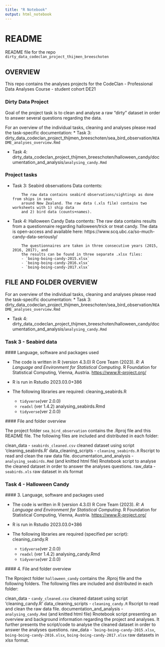 ```yaml
---
title: "R Notebook"
output: html_notebook
---
```


# README 

README file for the repo `dirty_data_codeclan_project_thijmen_breeschoten`

## OVERVIEW

This repo contains the analyses projects for the 
CodeClan - Professional Data Analyses Course - student cohort DE21

### Dirty Data Project

Goal of the project task is to clean and analyse a raw "dirty" dataset in order to answer 
several questions regarding the data.

For an overview of the individual tasks, cleaning and analyses please read the task-specific
documentation:
* Task 3: 
  dirty_data_codeclan_project_thijmen_breeschoten/sea_bird_observation/`README_analyses_overview.Rmd`
  
* Task 4:
  dirty_data_codeclan_project_thijmen_breeschoten/halloween_candy/documentation_and_analysis/`analysing_candy.Rmd`


### Project tasks
* Task 3: Seabird observations
          Data contents:
          
          The raw data contains seabird observations/sightings as done from ships in seas 
          around New Zealand. The raw data (.xls file) contains two worksheets with 1) ship data 
          and 2) bird data (counts+names).
          
* Task 4: Halloween Candy
          Data contents:
          The raw data contains results from a questionnaire regarding halloween/trick or treat candy.
          The data is open-access and available here: 
          https://www.scq.ubc.ca/so-much-candy-data-seriously/

          The questionnaires are taken in three consecutive years (2015, 2016, 2017), and
          the results can be found in three separate .xlsx files:
          - `boing-boing-candy-2015.xlsx`
          - `boing-boing-candy-2016.xlsx`
          - `boing-boing-candy-2017.xlsx`

## FILE AND FOLDER OVERVIEW
For an overview of the individual tasks, cleaning and analyses please read the task-specific
documentation:
* Task 3: 
  dirty_data_codeclan_project_thijmen_breeschoten/sea_bird_observation/`README_analyses_overview.Rmd`
  
* Task 4:
  dirty_data_codeclan_project_thijmen_breeschoten/halloween_candy/documentation_and_analysis/`analysing_candy.Rmd`
  
### Task 3 - Seabird data

  #### Language, software and packages used

  * The code is written in R (version 4.3.0)
    R Core Team (2023). _R: A Language and Environment for Statistical Computing_. 
    R Foundation for Statistical Computing, Vienna, Austria.
   <https://www.R-project.org/>

  * R is run in Rstudio 2023.03.0+386 

  * The following libraries are required:
    cleaning_seabirds.R
      - `tidyverse`(ver 2.0.0)
      - `readxl` (ver 1.4.2)
    analysing_seabirds.Rmd
      - `tidyverse`(ver 2.0.0)
  
  #### File and folder overview

  The project folder `sea_bird_observation` contains the .Rproj file and this README file.
  The following files are included and distributed in each folder:

  clean_data
    - `seabirds_cleaned.csv` cleaned dataset using script 'cleaning_seabirds.R'
  data_cleaning_scripts
    - `cleaning_seabirds.R` Rscript to read and clean the raw data file.
  documentation_and_analysis
    - `analysing_seabirds.Rmd` (and knitted html file) Rnotebook script to analyse the
      cleaned dataset in order to answer the analyses questions.
  raw_data
    - `seabirds.xls` raw dataset in xls format
    
### Task 4 - Halloween Candy

  #### 3. Language, software and packages used

  * The code is written in R (version 4.3.0)
    R Core Team (2023). _R: A Language and Environment for Statistical Computing_. 
    R Foundation for Statistical Computing, Vienna, Austria.
    <https://www.R-project.org/>

  * R is run in Rstudio 2023.03.0+386 

  * The following libraries are required (specified per script):
    cleaning_candy.R
      - `tidyverse`(ver 2.0.0)
      - `readxl` (ver 1.4.2)
    analysing_candy.Rmd
      - `tidyverse`(ver 2.0.0)
  
  #### 4. File and folder overview

  The Rproject folder `halloween_candy` contains the .Rproj file and the following 
  folders.
  The following files are included and distributed in each folder:

  clean_data
       - `candy_cleaned.csv` cleaned dataset using script 'cleaning_candy.R'
  data_cleaning_scripts
       - `cleaning_candy.R` Rscript to read and clean the raw data file.
  documentation_and_analysis
       - `analysing_candy.Rmd` (and knitted html file) Rnotebook script presenting an 
       overview and background information regarding the project and analyses. 
       It further presents the script/code to analyse the cleaned dataset in order 
       to answer the analyses questions.
  raw_data
        - ``boing-boing-candy-2015.xlsx`, `boing-boing-candy-2016.xlsx`,                                       `boing-boing-candy-2017.xlsx` raw datasets in xlsx format.